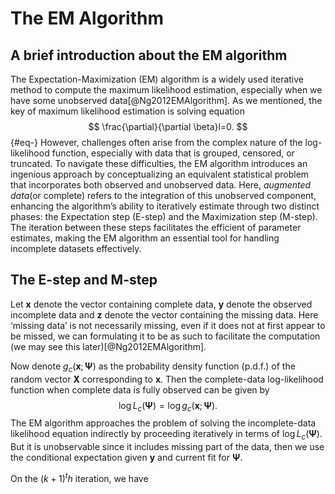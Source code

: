 # The EM Algorithm {#sec-EM}

## A brief introduction about the EM algorithm

The Expectation-Maximization (EM) algorithm is a widely used iterative method to compute the maximum likelihood estimation, especially when we have some unobserved data[@Ng2012EMAlgorithm]. As we mentioned, the key of maximum likelihood estimation is solving equation
$$
\frac{\partial}{\partial \beta}l=0.
$${#eq-}
However, challenges often arise from the complex nature of the log-likelihood function, especially with data that is grouped, censored, or truncated. To navigate these difficulties, the EM algorithm introduces an ingenious approach by conceptualizing an equivalent statistical problem that incorporates both observed and unobserved data. Here, _augmented data_(or complete) refers to the integration of this unobserved component, enhancing the algorithm's ability to iteratively estimate through two distinct phases: the Expectation step (E-step) and the Maximization step (M-step). The iteration between these steps facilitates the efficient of parameter estimates, making the EM algorithm an essential tool for handling incomplete datasets effectively.

## The E-step and M-step

Let $\boldsymbol{x}$ denote the vector containing complete data, $\boldsymbol{y}$ denote the observed incomplete data and $\boldsymbol{z}$ denote the vector containing the missing data. Here 'missing data' is not necessarily missing, even if it does not at first appear to be missed, we can formulating it to be as such to facilitate the computation (we may see this later)[@Ng2012EMAlgorithm].

Now denote $g_c(\boldsymbol{x};\boldsymbol{\Psi})$ as the probability density function (p.d.f.) of the random vector $\boldsymbol{X}$ corresponding to $\boldsymbol{x}$. Then the complete-data log-likelihood function when complete data is fully observed can be given by 
$$\log L_c(\boldsymbol{\Psi})=\log g_c(\boldsymbol{x};\boldsymbol{\Psi}).$$
The EM algorithm approaches the problem of solving the incomplete-data likelihood equation indirectly by proceeding iteratively in terms of $\log L_c(\boldsymbol{\Psi})$. But it is unobservable since it includes missing part of the data, then we use the conditional expectation given $\boldsymbol{y}$ and current fit for $\boldsymbol{\Psi}$.

On the $(k+1)^th$ iteration, we have
\begin{align*}
&\text{E-step: Compute } Q(\boldsymbol{\Psi};\boldsymbol{\Psi}^{(k)}):=\mathbb{E}[\log L_c(\boldsymbol{\Psi})|y]\\
&\text{M-step: Update }\boldsymbol{\Psi}^{(k+1)} \text{ as }\boldsymbol{{\Psi}}^{(k+1)}:=\text{arg}\max_\boldsymbol{\Psi} Q(\boldsymbol{\Psi};\boldsymbol{\Psi}^{(k)}).
\end{align*}

